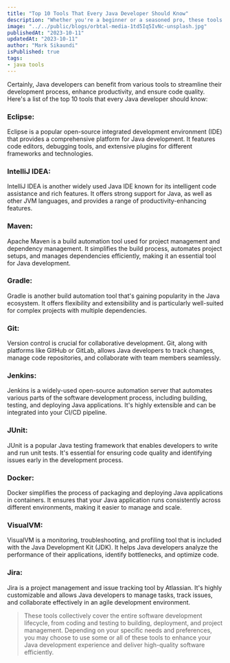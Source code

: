 ```yaml
---
title: "Top 10 Tools That Every Java Developer Should Know"
description: "Whether you're a beginner or a seasoned pro, these tools will enhance your Java coding experience, improve code quality, and simplify your development journey. Explore these indispensable tools to supercharge your Java programming skills."
image: "../../public/blogs/orbtal-media-1td5Iq5IvNc-unsplash.jpg"
publishedAt: "2023-10-11"
updatedAt: "2023-10-11"
author: "Mark Sikaundi"
isPublished: true
tags:
- java tools
---
```



Certainly, Java developers can benefit from various tools to streamline their development process, enhance productivity, and ensure code quality. Here's a list of the top 10 tools that every Java developer should know:

### Eclipse: 

Eclipse is a popular open-source integrated development environment (IDE) that provides a comprehensive platform for Java development. It features code editors, debugging tools, and extensive plugins for different frameworks and technologies.

### IntelliJ IDEA: 

IntelliJ IDEA is another widely used Java IDE known for its intelligent code assistance and rich features. It offers strong support for Java, as well as other JVM languages, and provides a range of productivity-enhancing features.

### Maven: 

Apache Maven is a build automation tool used for project management and dependency management. It simplifies the build process, automates project setups, and manages dependencies efficiently, making it an essential tool for Java development.


### Gradle: 

Gradle is another build automation tool that's gaining popularity in the Java ecosystem. It offers flexibility and extensibility and is particularly well-suited for complex projects with multiple dependencies.

### Git: 

Version control is crucial for collaborative development. Git, along with platforms like GitHub or GitLab, allows Java developers to track changes, manage code repositories, and collaborate with team members seamlessly.

### Jenkins: 

Jenkins is a widely-used open-source automation server that automates various parts of the software development process, including building, testing, and deploying Java applications. It's highly extensible and can be integrated into your CI/CD pipeline.

### JUnit: 

JUnit is a popular Java testing framework that enables developers to write and run unit tests. It's essential for ensuring code quality and identifying issues early in the development process.

### Docker: 

Docker simplifies the process of packaging and deploying Java applications in containers. It ensures that your Java application runs consistently across different environments, making it easier to manage and scale.

### VisualVM: 

VisualVM is a monitoring, troubleshooting, and profiling tool that is included with the Java Development Kit (JDK). It helps Java developers analyze the performance of their applications, identify bottlenecks, and optimize code.

### Jira: 

Jira is a project management and issue tracking tool by Atlassian. It's highly customizable and allows Java developers to manage tasks, track issues, and collaborate effectively in an agile development environment.

> These tools collectively cover the entire software development lifecycle, from coding and testing to building, deployment, and project management. Depending on your specific needs and preferences, you may choose to use some or all of these tools to enhance your Java development experience and deliver high-quality software efficiently.